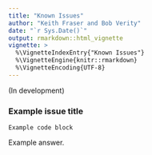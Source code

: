 ```yaml
---
title: "Known Issues"
author: "Keith Fraser and Bob Verity"
date: "`r Sys.Date()`"
output: rmarkdown::html_vignette
vignette: >
  %\VignetteIndexEntry{"Known Issues"}
  %\VignetteEngine{knitr::rmarkdown}
  %\VignetteEncoding{UTF-8}
---
```


(In development)

### Example issue title

```
Example code block
```

Example answer.
